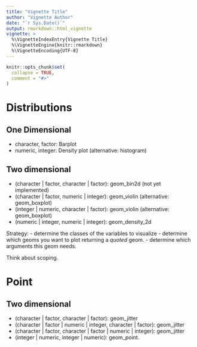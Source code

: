 ```yaml
---
title: "Vignette Title"
author: "Vignette Author"
date: "`r Sys.Date()`"
output: rmarkdown::html_vignette
vignette: >
  %\VignetteIndexEntry{Vignette Title}
  %\VignetteEngine{knitr::rmarkdown}
  %\VignetteEncoding{UTF-8}
---
```


```r
knitr::opts_chunk$set(
  collapse = TRUE,
  comment = "#>"
)
```

# Distributions

## One Dimensional

- character, factor: Barplot
- numeric, integer: Density plot (alternative: histogram)

## Two dimensional

- (character | factor, character | factor): geom_bin2d (not yet implemented)
- (character | factor, numeric | integer): geom_violin (alternative: geom_boxplot)
- (integer | numeric, character | factor): geom_violin (alternative: geom_boxplot)
- (numeric | integer, numeric | integer): geom_density_2d


Strategy: 
- determine the classes of the variables to visualize
- determine which geoms you want to plot returning a *quoted* geom.
- determine which arguments this geom needs.

Think about scoping.


# Point

## Two dimensional
- (character | factor, character | factor): geom_jitter
- (character | factor | numeric | integer, character | factor): geom_jitter
- (character | factor, character | factor | numeric | integer): geom_jitter
- (integer | numeric, integer | numeric): geom_point.
